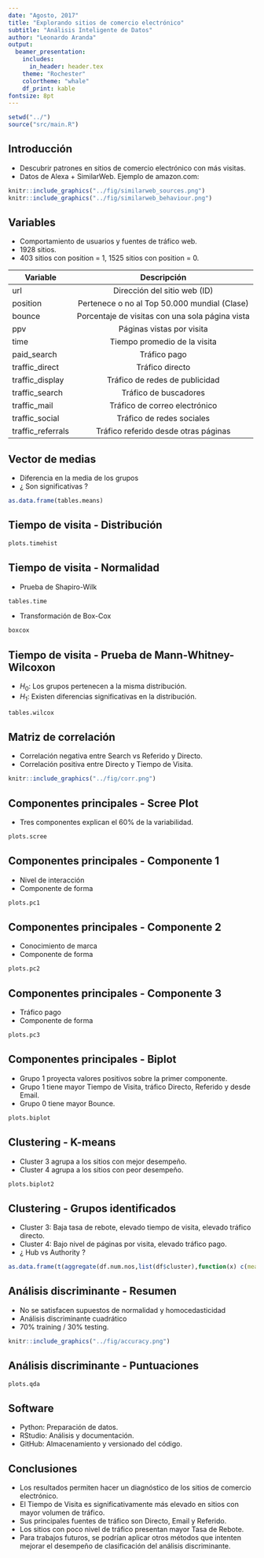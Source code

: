 ```yaml
---
date: "Agosto, 2017"
title: "Explorando sitios de comercio electrónico"
subtitle: "Análisis Inteligente de Datos"
author: "Leonardo Aranda"
output: 
  beamer_presentation:
    includes:
      in_header: header.tex
    theme: "Rochester"
    colortheme: "whale"
    df_print: kable
fontsize: 8pt
---
```


```r
setwd("../")
source("src/main.R")
```

## Introducción

* Descubrir patrones en sitios de comercio electrónico con más visitas.
* Datos de Alexa + SimilarWeb. Ejemplo de amazon.com:

```r
knitr::include_graphics("../fig/similarweb_sources.png")
knitr::include_graphics("../fig/similarweb_behaviour.png")
```



## Variables

* Comportamiento de usuarios y fuentes de tráfico web.
* 1928 sitios.
* 403 sitios con position = 1, 1525 sitios con position = 0.

| Variable          |                   Descripción                   |
|-------------------|:-----------------------------------------------:|
| url               | Dirección del sitio web (ID)                    |
| position          | Pertenece o no al Top 50.000 mundial (Clase)    |
| bounce            | Porcentaje de visitas con una sola página vista |
| ppv               | Páginas vistas por visita                       |
| time              | Tiempo promedio de la visita                    |
| paid_search       | Tráfico pago                                    |
| traffic_direct    | Tráfico directo                                 |
| traffic_display   | Tráfico de redes de publicidad                  |
| traffic_search    | Tráfico de buscadores                           |
| traffic_mail      | Tráfico de correo electrónico                   |
| traffic_social    | Tráfico de redes sociales                       |
| traffic_referrals | Tráfico referido desde otras páginas            |

## Vector de medias

* Diferencia en la media de los grupos
* ¿ Son significativas ?

```r
as.data.frame(tables.means)
```


## Tiempo de visita - Distribución

```r
plots.timehist
```

## Tiempo de visita - Normalidad

* Prueba de Shapiro-Wilk
```r
tables.time
```

* Transformación de Box-Cox
```r
boxcox
```

## Tiempo de visita - Prueba de Mann-Whitney-Wilcoxon

- $H_0$: Los grupos pertenecen a la misma distribución.
- $H_1$: Existen diferencias significativas en la distribución.

```r
tables.wilcox
```

## Matriz de correlación

* Correlación negativa entre Search vs Referido y Directo.
* Correlación positiva entre Directo y Tiempo de Visita.

```r
knitr::include_graphics("../fig/corr.png")
```


## Componentes principales - Scree Plot

* Tres componentes explican el 60% de la variabilidad.

```r
plots.scree
```


## Componentes principales - Componente 1

* Nivel de interacción
* Componente de forma

```r
plots.pc1
```

## Componentes principales - Componente 2

* Conocimiento de marca
* Componente de forma

```r
plots.pc2
```

## Componentes principales - Componente 3

* Tráfico pago
* Componente de forma

```r
plots.pc3
```

## Componentes principales - Biplot

* Grupo 1 proyecta valores positivos sobre la primer componente.
* Grupo 1 tiene mayor Tiempo de Visita, tráfico Directo, Referido y desde Email.
* Grupo 0 tiene mayor Bounce.

```r
plots.biplot
```

<!-- ## Clustering - Jerárquico -->

<!-- ```{r fig.align="center",out.width = "200px",out.height = "200px",echo=FALSE} -->
<!-- knitr::include_graphics("../fig/dend_edit.png") -->
<!-- ``` -->


## Clustering - K-means

* Cluster 3 agrupa a los sitios con mejor desempeño.
* Cluster 4 agrupa a los sitios con peor desempeño.

```r
plots.biplot2
```

<!-- ## Clustering - Grupos según posición global -->

<!-- * Cluster 3 concentra a los primeros sitios del ranking. -->
<!-- * Cluster 4 concentra a los últimos sitios del ranking. -->

<!-- ```{r, echo=FALSE} -->
<!-- tables.cluster -->
<!-- ``` -->

## Clustering - Grupos identificados

* Cluster 3: Baja tasa de rebote, elevado tiempo de visita, elevado tráfico directo.
* Cluster 4: Bajo nivel de páginas por visita, elevado tráfico pago.
* ¿ Hub vs Authority ?

```r
as.data.frame(t(aggregate(df.num.nos,list(df$cluster),function(x) c(mean = round(mean(x, na.rm=TRUE), 2)))))
```

## Análisis discriminante - Resumen

* No se satisfacen supuestos de normalidad y homocedasticidad
* Análisis discriminante cuadrático
* 70% training / 30% testing.

```r
knitr::include_graphics("../fig/accuracy.png")
```

## Análisis discriminante - Puntuaciones

```r
plots.qda
```


## Software

* Python: Preparación de datos.
* RStudio: Análisis y documentación.
* GitHub: Almacenamiento y versionado del código.

## Conclusiones

* Los resultados permiten hacer un diagnóstico de los sitios de comercio electrónico.
* El Tiempo de Visita es significativamente más elevado en sitios con mayor volumen de tráfico.
* Sus principales fuentes de tráfico son Directo, Email y Referido.
* Los sitios con poco nivel de tráfico presentan mayor Tasa de Rebote.
* Para trabajos futuros, se podrían aplicar otros métodos que intenten mejorar el desempeño de clasificación del análisis discriminante.